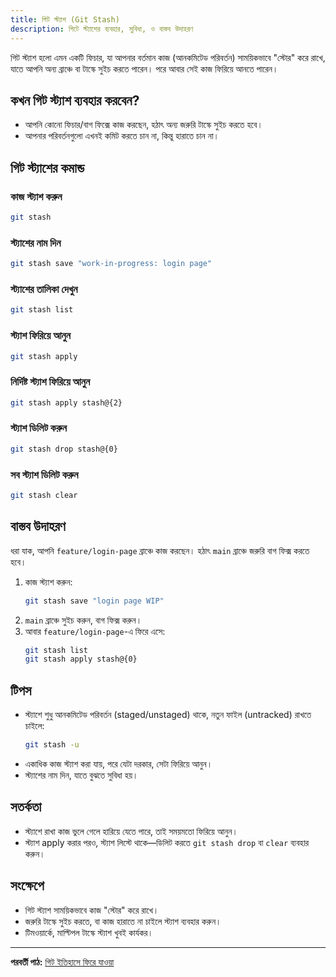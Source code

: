 ```yaml
---
title: গিট স্ট্যাশ (Git Stash)
description: গিটে স্ট্যাশের ব্যবহার, সুবিধা, ও বাস্তব উদাহরণ
---
```


গিট স্ট্যাশ হলো এমন একটি ফিচার, যা আপনার বর্তমান কাজ (আনকমিটেড পরিবর্তন) সাময়িকভাবে "স্টোর" করে রাখে, যাতে আপনি অন্য ব্রাঞ্চে বা টাস্কে সুইচ করতে পারেন। পরে আবার সেই কাজ ফিরিয়ে আনতে পারেন।

## কখন গিট স্ট্যাশ ব্যবহার করবেন?
- আপনি কোনো ফিচার/বাগ ফিক্সে কাজ করছেন, হঠাৎ অন্য জরুরি টাস্কে সুইচ করতে হবে।
- আপনার পরিবর্তনগুলো এখনই কমিট করতে চান না, কিন্তু হারাতে চান না।

## গিট স্ট্যাশের কমান্ড

### কাজ স্ট্যাশ করুন
```bash
git stash
```

### স্ট্যাশের নাম দিন
```bash
git stash save "work-in-progress: login page"
```

### স্ট্যাশের তালিকা দেখুন
```bash
git stash list
```

### স্ট্যাশ ফিরিয়ে আনুন
```bash
git stash apply
```

### নির্দিষ্ট স্ট্যাশ ফিরিয়ে আনুন
```bash
git stash apply stash@{2}
```

### স্ট্যাশ ডিলিট করুন
```bash
git stash drop stash@{0}
```

### সব স্ট্যাশ ডিলিট করুন
```bash
git stash clear
```

## বাস্তব উদাহরণ

ধরা যাক, আপনি `feature/login-page` ব্রাঞ্চে কাজ করছেন। হঠাৎ `main` ব্রাঞ্চে জরুরি বাগ ফিক্স করতে হবে।

1. কাজ স্ট্যাশ করুন:
   ```bash
   git stash save "login page WIP"
   ```
2. `main` ব্রাঞ্চে সুইচ করুন, বাগ ফিক্স করুন।
3. আবার `feature/login-page`-এ ফিরে এসে:
   ```bash
   git stash list
   git stash apply stash@{0}
   ```

## টিপস
- স্ট্যাশে শুধু আনকমিটেড পরিবর্তন (staged/unstaged) থাকে, নতুন ফাইল (untracked) রাখতে চাইলে:
  ```bash
  git stash -u
  ```
- একাধিক কাজ স্ট্যাশ করা যায়, পরে যেটা দরকার, সেটা ফিরিয়ে আনুন।
- স্ট্যাশের নাম দিন, যাতে বুঝতে সুবিধা হয়।

## সতর্কতা
- স্ট্যাশে রাখা কাজ ভুলে গেলে হারিয়ে যেতে পারে, তাই সময়মতো ফিরিয়ে আনুন।
- স্ট্যাশ apply করার পরও, স্ট্যাশ লিস্টে থাকে—ডিলিট করতে `git stash drop` বা `clear` ব্যবহার করুন।

## সংক্ষেপে
- গিট স্ট্যাশ সাময়িকভাবে কাজ "স্টোর" করে রাখে।
- জরুরি টাস্কে সুইচ করতে, বা কাজ হারাতে না চাইলে স্ট্যাশ ব্যবহার করুন।
- টিমওয়ার্কে, মাল্টিপল টাস্কে স্ট্যাশ খুবই কার্যকর।

---

**পরবর্তী পাঠ:** [গিট ইতিহাসে ফিরে যাওয়া](/dev-ops/git-history)

